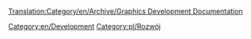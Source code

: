 [[Translation:Category/en/Archive/Graphics Development Documentation]]



[[Category:en/Development]] [[Category:pl/Rozwój]]